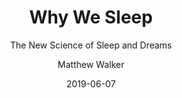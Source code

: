 ---
title: "Why We Sleep"
subtitle: "The New Science of Sleep and Dreams"
author: 'Matthew Walker'
date: 2019-06-07
tags: ['Book']
excerpt: "This read was inspired by a talk Matthew gave at Google. I always knew sleep was somehow important. Why would I feel so bad after a shitty night otherwise? This book explains exactly why that is and much more. Sleep is THE most important thing you can do for your health. As such, I take my sleep very seriously."
cover: 'sleep.jpg'
links:
  amazon: "B06Y649387"
  goodreads: '40613901-why-we-sleep'
  kobo: "why-we-sleep"
id:
  asin: 'B06Y649387'
  isbn: '9780141983776'
published: true
---